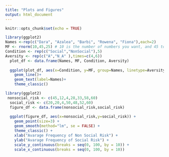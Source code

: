 ```yaml
---
title: "Plots and Figures"
output: html_document
---
```


```r
knitr::opts_chunk$set(echo = TRUE)
```


```r
library(ggplot2)
Names <-rep(c("Dara", "Azalea", "Barbi", "Rowena", "Fiona"),each=2)
MF <- rnorm(10,45,25) # 10 is the number of numbers you want, and 45 to 25 is the range
Condition <- rep(c("Social","NonSocial"),5)
Aversity <- rep(c("A","N_A" ),times=c(4,6))
  plot_df <- data.frame(Names, MF, Condition, Aversity)
  
  ggplot(plot_df, aes(x=Condition, y=MF, group=Names, linetype=Aversity))+
    geom_line()+
    geom_text(label=Names)+
    theme_classic()


```



```r
library(ggplot2)
 nonsocial_risk <- c(45,12,4,28,33,58,60)
  social_risk <- c(20,20,4,50,48,52,60)
  figure_df <- data.frame(nonsocial_risk,social_risk)
  
  ggplot(figure_df, aes(x=nonsocial_risk,y=social_risk)) + 
    geom_point(size=3) + 
    geom_smooth(method="lm", se = FALSE) +
    theme_classic() +
    xlab("Avarage Frequency of Non Social Risk") +
    ylab("Avarage Frequency of Social Risk") +
    scale_y_continuous(breaks = seq(0, 100, by = 10)) +
    scale_x_continuous(breaks = seq(0, 100, by = 10))


```







